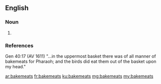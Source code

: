 ==English==

===Noun===
{{head|en|noun plural form}}

# {{plural of|bakemeat|lang=en}}

===References===
Gen 40:17 (AV 1611) "...in the uppermost basket there was of all manner of bakemeats for Pharaoh; and the birds did eat them out of the basket upon my head."

[[ar:bakemeats]]
[[fr:bakemeats]]
[[ku:bakemeats]]
[[mg:bakemeats]]
[[my:bakemeats]]